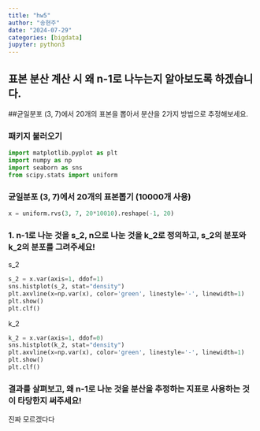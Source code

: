 ```yaml
---
title: "hw5"
author: "송현주"
date: "2024-07-29"
categories: [bigdata]
jupyter: python3
---
```


## 표본 분산 계산 시 왜 n-1로 나누는지 알아보도록 하겠습니다.
##균일분포 (3, 7)에서 20개의 표본을 뽑아서 분산을 2가지 방법으로 추정해보세요.

### 패키지 불러오기 
```python
import matplotlib.pyplot as plt
import numpy as np
import seaborn as sns
from scipy.stats import uniform
```

### 균일분포 (3, 7)에서 20개의 표본뽑기 (10000개 사용)

```python
x = uniform.rvs(3, 7, 20*10010).reshape(-1, 20)

```


### 1. n-1로 나눈 것을 s_2, n으로 나눈 것을 k_2로 정의하고, s_2의 분포와 k_2의 분포를 그려주세요!
s_2
```python

s_2 = x.var(axis=1, ddof=1)
sns.histplot(s_2, stat="density")
plt.axvline(x=np.var(x), color='green', linestyle='-', linewidth=1)
plt.show()
plt.clf()

```

k_2
```python
k_2 = x.var(axis=1, ddof=0)
sns.histplot(k_2, stat="density")
plt.axvline(x=np.var(x), color='green', linestyle='-', linewidth=1)
plt.show()
plt.clf()

```
### 결과를 살펴보고, 왜 n-1로 나눈 것을 분산을 추정하는 지표로 사용하는 것이 타당한지 써주세요!

진짜 모르겠다다
